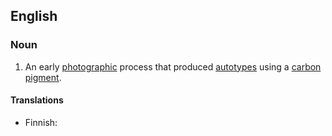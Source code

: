 ==English==

===Noun===
{{en-noun|-}}

# {{label|en|dated|photography}} An early [[photographic]] process that produced [[autotype]]s using a [[carbon]] [[pigment]].

====Translations====
{{trans-top|early photographic process}}
* Finnish: {{t|fi|autotypia}}
{{trans-mid}}
{{trans-bottom}}